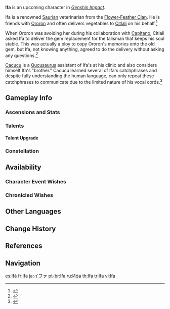 {{CharacterTabs}}
{{Upcoming}}
{{Stub}}
{{Character Infobox
|image            = <gallery>
Ifa Card.png|Card
NPC Ifa.png|In-Game
</gallery>

<!--Playable Character Information-->
|type             = Upcoming
|quality          = 4
|weapon           = Catalyst
|element          = Anemo

<!--Character Information-->
|name             = Ifa
|birthday         = March 23rd
|constellation    = Catena Opele
|region           = Natlan
|affiliation      = Flower-Feather Clan
|affiliationLabel = Tlalocan
|dish             = Emotional Support
|namecard         = 
|obtain           = [[Wishes]]
|releaseDate      = 2025-05-07 11:00:00 GMT+8

<!--Family-->
|father           = Unnamed (deceased)
|fatherRef        = <ref>{{Ref/Quest|For Our Saurian Companion|quote='''Ifa:''' Back when I was a kid, my dad said something about our skills being "medicine born of guilt" [...]<br>'''Ifa:''' Who knows? After he passed, there wasn't anybody else I could ask.}}</ref>
|relative          = Imara
|relativeNote      = Indirect ancestor
|relative2         = Nampole
|relativeNote2     = Direct ancestor

<!--Voice Actors, refer to [[Genshin Impact Wiki:Manual of Style]] for the references-->
|voiceEN          = [[imdb:nm3637167|Jonny Loquasto]]<ref name="Ifa EN Voice Actor">YouTube: [https://youtu.be/VW7lkG8b74Q Version 5.5 "Day of the Flame's Return" Trailer] (Video Description)</ref>
|voiceCN          = [https://zh.moegirl.org.cn/zh-hans/吕书君 Lu Shujun ({{zh|吕书君}})]<ref name="Ifa CN Voice Actor">Bilibili: [https://www.bilibili.com/video/BV11UQgYrE7N {{zh|《原神》5.5版本PV：「众火溯还之日」]}} (Video Description)</ref>
|voiceJP          = {{w|Junta Terashima|Terashima Junta ({{ja|寺島惇太}})}}<ref name="Ifa JP VA">Twitter: [https://x.com/Genshin_7/status/1900519222297366595 JP VA Announcement]</ref>
|voiceKR          = [https://en.namu.wiki/w/박기욱 Park Ki-wook ({{ko|박기욱}})]<ref name="Ifa KR Voice Actor">YouTube: [https://youtu.be/_H4H67_jMDM {{ko|원신 &vert; 5.5 버전 PV: 「불이 돌아오는 날」]}} (Video Description)</ref>

<!--Titles-->
|title            = In the Wake of Wandering Winds
|title2           = Tlalocan Vet
|title3           = 
}}
'''Ifa ''' is an upcoming {{Anemo}} character in ''[[Genshin Impact]]''.

Ifa is a renowned [[Saurian]] veterinarian from the [[Flower-Feather Clan]]. He is friends with [[Ororon]] and often delivers vegetables to [[Citlali]] on his behalf.<ref>{{Ref/Quest|To Whence the Smoke Drifts}}</ref>

When Ororon was avoiding her during his collaboration with [[Capitano]], Citlali asked Ifa to deliver the gem replacement for the talisman that keeps his soul stable. This was actually a ploy to copy Ororon's memories onto the old gem, but Ifa, not knowing anything, agreed to do the delivery without asking any questions.<ref>{{Ref/Quest|The Flickering Light Splits in Twain}}</ref>

[[Cacucu]] is a [[Qucusaurus]] assistant of Ifa's at his clinic and also considers himself Ifa's "brother." Cacucu learned several of Ifa's catchphrases and despite fully understanding the human language, can only repeat these catchphrases to communicate due to the limited nature of his vocal cords.<ref>{{Ref/Quest|After the Peace}}</ref>

==Gameplay Info==
===Ascensions and Stats===
{{Character Ascensions and Stats}}

===Talents===
{{Talent Table}}

====Talent Upgrade====
{{Talent Upgrade}}

===Constellation===
{{Constellation Table}}

==Availability==
===Character Event Wishes===
{{Featured}}

===Chronicled Wishes===
{{Featured|chronicled=1}}

==Other Languages==
{{Other Languages
|en       = Ifa
|zhs      = 伊法
|zhs_rm   = Yīfǎ
|zht      = 伊法
|zht_rm   = Yīfǎ
|ja       = イファ
|ja_rm    = Ifa
|ko       = 이파
|es       = Ifá
|fr       = Ifa
|ru       = Ифа
|th       = Ifa
|vi       = Ifa
|de       = Ifa
|id       = Ifa
|pt       = Ifa
|tr       = Ifa
|it       = Ifa
}}

==Change History==
{{Change History|5.6|introduced=5.0}}

==References==
{{Reflist|2}}

==Navigation==
{{Character Navbox}}

[[es:Ifá]]
[[fr:Ifa]]
[[ja:イファ]]
[[pt-br:Ifa]]
[[ru:Ифа]]
[[th:Ifa]]
[[tr:Ifa]]
[[vi:Ifa]]